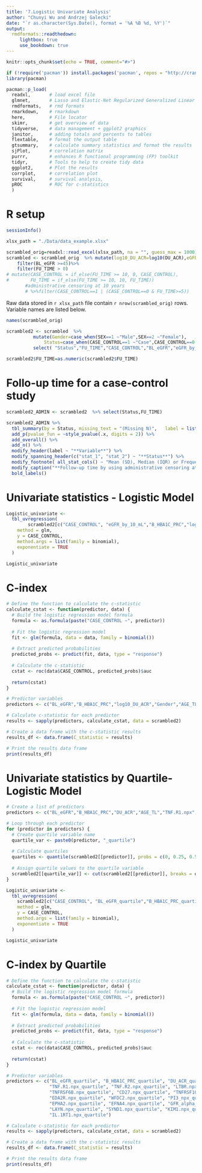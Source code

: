 ```yaml
---
title: '7.Logistic Univariate Analysis'
author: "Chunyi Wu and Andrzej Galecki"
date: "`r as.character(Sys.Date(), format = '%A %B %d, %Y')`"
output:
  rmdformats::readthedown:
     lightbox: true
     use_bookdown: true
---
```



```r
knitr::opts_chunk$set(echo = TRUE, comment="#>")
```


```r
if (!require('pacman')) install.packages('pacman', repos = "http://cran.us.r-project.org")
library(pacman)

pacman::p_load(
  readxl,       # load excel file
  glmnet,       # Lasso and Elastic-Net Regularized Generalized Linear Models
  rmdformats,   # rmd formats
  rmarkdown,    # rmarkdown
  here,         # File locator
  skimr,        # get overview of data
  tidyverse,    # data management + ggplot2 graphics 
  janitor,      # adding totals and percents to tables
  flextable,    # format the output table
  gtsummary,    # calculate summary statistics and format the results
  sjPlot,       # correlation matrix
  purrr,        # enhances R functional programming (FP) toolkit 
  tidyr,        # Tools to help to create tidy data
  ggplot2,      # Plot the results
  corrplot,     # correlation plot
  survival,     # survival analysis,    
  pROC          # ROC for c-statistics
  )
```

# R setup

```r
sessionInfo()
```


```r
xlsx_path = "./Data/data_example.xlsx"

scrambled_orig=readxl::read_excel(xlsx_path, na = "", guess_max = 1000)
scrambled <- scrambled_orig  %>% mutate(log10_DU_ACR=log10(DU_ACR),eGFR_by_10_mL=BL_eGFR/10) %>%
    filter(BL_eGFR >=45)%>%
    filter(FU_TIME > 0)
# mutate(CASE_CONTROL = if_else(FU_TIME >= 10, 0, CASE_CONTROL),
#        FU_TIME = if_else(FU_TIME >= 10, 10, FU_TIME))
       #administrative censoring at 10 years
       # %>%filter(CASE_CONTROL==1 | (CASE_CONTROL==0 & FU_TIME>=5))
```
Raw data stored in `r xlsx_path` file contain `r nrow(scrambled_orig)` rows.  
Variable names are listed below.

```r
names(scrambled_orig)
```


```r
scrambled2 <- scrambled  %>% 
          mutate(Gender=case_when(SEX==1 ~"Male",SEX==2 ~"Female"),
              Status=case_when(CASE_CONTROL==1 ~"Case",CASE_CONTROL==0 ~"Control"))%>%                    
          select( "Status","FU_TIME","CASE_CONTROL","BL_eGFR","eGFR_by_10_mL","B_HBA1C_PRC","log10_DU_ACR","DU_ACR","Gender","AGE_TL","TNF.R1.npx","TNF.R2.npx","LTBR.npx","TNFRSF4.npx","TNFRSF6B.npx","CD27.npx","TNFRSF10A.npx","RELT.npx","EDA2R.npx","WFDC2.npx", "PI3_npx","CD160.npx","EPHA2.npx","EFNA4.npx","GFR_alpha_1_npx","DLL1.npx","LAYN.npx","SYND1.npx","KIM1.npx","PVRL4.npx","IL.1RT1.npx" )      

scrambled2$FU_TIME=as.numeric(scrambled2$FU_TIME)
```


# Follo-up time for a case-control study
```r

scrambled2_ADMIN <- scrambled2  %>% select(Status,FU_TIME)

scrambled2_ADMIN %>%
  tbl_summary(by = Status, missing_text = "(Missing N)",   label = list(FU_TIME ~ "Follow-up Time (year)"), type = all_continuous() ~ "continuous2", statistic = list(all_continuous() ~ c("{mean}, {sd}","{median} ({p25}, {p75})", "{min}, {max}"),all_categorical() ~ "{n} ({p}%)"))  %>%
  add_p(pvalue_fun = ~style_pvalue(.x, digits = 2)) %>%
  add_overall() %>%
  add_n() %>%
  modify_header(label ~ "**Variable**") %>%
  modify_spanning_header(c("stat_1", "stat_2") ~ "**Status**") %>%
  modify_footnote( all_stat_cols() ~ "Mean (SD), Median (IQR) or Frequency (%)")%>%
  modify_caption("**Follow-up time by using administrative censoring at 10 years**") %>%
  bold_labels()
```

# Univariate statistics - Logistic Model
```r

Logistic_univariate <-
  tbl_uvregression(
        scrambled2[c("CASE_CONTROL", "eGFR_by_10_mL","B_HBA1C_PRC","log10_DU_ACR","Gender","AGE_TL","TNF.R1.npx","TNF.R2.npx","LTBR.npx","TNFRSF4.npx","TNFRSF6B.npx","CD27.npx","TNFRSF10A.npx","RELT.npx","EDA2R.npx","WFDC2.npx", "PI3_npx","CD160.npx","EPHA2.npx","EFNA4.npx","GFR_alpha_1_npx","DLL1.npx","LAYN.npx","SYND1.npx","KIM1.npx","PVRL4.npx","IL.1RT1.npx")],
    method = glm,
    y = CASE_CONTROL,
    method.args = list(family = binomial),
    exponentiate = TRUE
  )

Logistic_univariate


```

# C-index
```r

# Define the function to calculate the c-statistic
calculate_cstat <- function(predictor, data) {
  # Build the logistic regression model formula
  formula <- as.formula(paste("CASE_CONTROL ~", predictor))
  
  # Fit the logistic regression model
  fit <- glm(formula, data = data, family = binomial())
  
  # Extract predicted probabilities
  predicted_probs <- predict(fit, data, type = "response")
  
  # Calculate the c-statistic
  cstat <- roc(data$CASE_CONTROL, predicted_probs)$auc
  
  return(cstat)
}

# Predictor variables
predictors <- c("BL_eGFR","B_HBA1C_PRC","log10_DU_ACR","Gender","AGE_TL","TNF.R1.npx","TNF.R2.npx","LTBR.npx","TNFRSF4.npx","TNFRSF6B.npx","CD27.npx","TNFRSF10A.npx","RELT.npx","EDA2R.npx","WFDC2.npx", "PI3_npx","CD160.npx","EPHA2.npx","EFNA4.npx","GFR_alpha_1_npx","DLL1.npx","LAYN.npx","SYND1.npx","KIM1.npx","PVRL4.npx","IL.1RT1.npx")

# Calculate c-statistic for each predictor
results <- sapply(predictors, calculate_cstat, data = scrambled2)

# Create a data frame with the c-statistic results
results_df <- data.frame(C_statistic = results)

# Print the results data frame
print(results_df)
```

# Univariate statistics by Quartile- Logistic Model
```r

# Create a list of predictors
predictors <- c("BL_eGFR","B_HBA1C_PRC","DU_ACR","AGE_TL","TNF.R1.npx","TNF.R2.npx","LTBR.npx","TNFRSF4.npx","TNFRSF6B.npx","CD27.npx","TNFRSF10A.npx","RELT.npx","EDA2R.npx","WFDC2.npx", "PI3_npx","CD160.npx","EPHA2.npx","EFNA4.npx","GFR_alpha_1_npx","DLL1.npx","LAYN.npx","SYND1.npx","KIM1.npx","PVRL4.npx","IL.1RT1.npx")

# Loop through each predictor
for (predictor in predictors) {
  # Create quartile variable name
  quartile_var <- paste0(predictor, "_quartile")
  
  # Calculate quartiles
  quartiles <- quantile(scrambled2[[predictor]], probs = c(0, 0.25, 0.5, 0.75, 1), na.rm = TRUE)
  
  # Assign quartile values to the quartile variable
  scrambled2[[quartile_var]] <- cut(scrambled2[[predictor]], breaks = quartiles, include.lowest = TRUE, labels = c(1, 2, 3, 4))
}

Logistic_univariate <-
  tbl_uvregression(
    scrambled2[c("CASE_CONTROL", "BL_eGFR_quartile","B_HBA1C_PRC_quartile","DU_ACR_quartile","Gender","AGE_TL_quartile","TNF.R1.npx_quartile","TNF.R2.npx_quartile","LTBR.npx_quartile","TNFRSF4.npx_quartile","TNFRSF6B.npx_quartile","CD27.npx_quartile","TNFRSF10A.npx_quartile","RELT.npx_quartile","EDA2R.npx_quartile","WFDC2.npx_quartile", "PI3_npx_quartile","CD160.npx_quartile","EPHA2.npx_quartile","EFNA4.npx_quartile","GFR_alpha_1_npx_quartile","DLL1.npx_quartile","LAYN.npx_quartile","SYND1.npx_quartile","KIM1.npx_quartile","PVRL4.npx_quartile","IL.1RT1.npx_quartile")],
    method = glm,
    y = CASE_CONTROL,
    method.args = list(family = binomial),
    exponentiate = TRUE
  )

Logistic_univariate

```


# C-index by Quartile
```r

# Define the function to calculate the c-statistic
calculate_cstat <- function(predictor, data) {
  # Build the logistic regression model formula
  formula <- as.formula(paste("CASE_CONTROL ~", predictor))
  
  # Fit the logistic regression model
  fit <- glm(formula, data = data, family = binomial())
  
  # Extract predicted probabilities
  predicted_probs <- predict(fit, data, type = "response")
  
  # Calculate the c-statistic
  cstat <- roc(data$CASE_CONTROL, predicted_probs)$auc
  
  return(cstat)
}

# Predictor variables
predictors <- c("BL_eGFR_quartile", "B_HBA1C_PRC_quartile", "DU_ACR_quartile", "Gender", "AGE_TL_quartile",
                "TNF.R1.npx_quartile", "TNF.R2.npx_quartile", "LTBR.npx_quartile", "TNFRSF4.npx_quartile",
                "TNFRSF6B.npx_quartile", "CD27.npx_quartile", "TNFRSF10A.npx_quartile", "RELT.npx_quartile",
                "EDA2R.npx_quartile", "WFDC2.npx_quartile", "PI3_npx_quartile", "CD160.npx_quartile",
                "EPHA2.npx_quartile", "EFNA4.npx_quartile", "GFR_alpha_1_npx_quartile", "DLL1.npx_quartile",
                "LAYN.npx_quartile", "SYND1.npx_quartile", "KIM1.npx_quartile", "PVRL4.npx_quartile",
                "IL.1RT1.npx_quartile")

# Calculate c-statistic for each predictor
results <- sapply(predictors, calculate_cstat, data = scrambled2)

# Create a data frame with the c-statistic results
results_df <- data.frame(C_statistic = results)

# Print the results data frame
print(results_df)
```